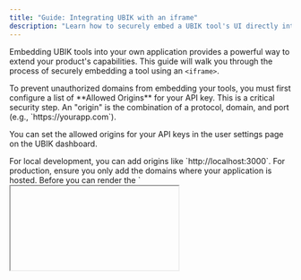 ```yaml
---
title: "Guide: Integrating UBIK with an iframe"
description: "Learn how to securely embed a UBIK tool's UI directly into your web application for a seamless user experience."
---
```


Embedding UBIK tools into your own application provides a powerful way to extend your product's capabilities. This guide will walk you through the process of securely embedding a tool using an `<iframe>`.

<Steps>

<Step title="Configure Allowed Origins">
  To prevent unauthorized domains from embedding your tools, you must first configure a list of **Allowed Origins** for your API key. This is a critical security step. An "origin" is the combination of a protocol, domain, and port (e.g., `https://yourapp.com`).

  You can set the allowed origins for your API keys in the user settings page on the UBIK dashboard.

  <Card
    title="Go to API Key Settings"
    icon="key"
    href="https://app.ubik-agent.com/user/api-keys"
  />

  <Note>
  For local development, you can add origins like `http://localhost:3000`. For production, ensure you only add the domains where your application is hosted.
  </Note>
</Step>

<Step title="Fetch Embedding Information">
  Before you can render the `<iframe>`, your application's frontend needs to fetch the embedding details from the UBIK API. This is done by making a `GET` request to the `/tools/{tool_id}/embed-info` endpoint.

  This endpoint provides two crucial pieces of information:
  1.  **Tool Details**: The schema, name, description, etc.
  2.  **Access Token**: A short-lived JSON Web Token (JWT) that the embedded `<iframe>` will use to authenticate itself.

  <CodeGroup title="GET /tools/{tool_id}/embed-info">
  ```bash cURL
  curl -X GET "https://app.ubik-agent.com/api/v1/tools/YOUR_TOOL_ID/embed-info" \
       -H "X-API-KEY: YOUR_API_KEY"
  ```
  ```python Python (Server-Side)
  import requests

  api_key = "YOUR_API_KEY"
  tool_id = "YOUR_TOOL_ID"
  
  headers = {"X-API-KEY": api_key}
  
  # This call would typically be made from your server, which then passes
  # the embed info to your frontend client.
  response = requests.get(
      f"https://app.ubik-agent.com/api/v1/tools/{tool_id}/embed-info",
      headers=headers
  )

  if response.status_code == 200:
      embed_info = response.json()
      print(embed_info)
      # Pass this info to your frontend
  else:
      print(f"Error: {response.status_code}", response.text)
  ```
  ```javascript JavaScript (Client-Side)
  // This function would typically call an endpoint on YOUR server, 
  // which then makes the secure call to the UBIK API with your secret API key.
  
  async function fetchEmbedInfoFromServer(toolId) {
    try {
      // Example: an endpoint on your own backend
      const response = await fetch(`/api/get-tool-embed-info?toolId=${toolId}`);
      if (!response.ok) {
        throw new Error(`HTTP error: ${response.status}`);
      }
      const embedInfo = await response.json();
      console.log(embedInfo);
      // Use this data to render the iframe
      return embedInfo;
    } catch (error) {
      console.error('Error fetching embed info:', error);
    }
  }
  ```
  </CodeGroup>
  
  <Tip icon="shield-check">
    **Security Best Practice**: Your secret UBIK API key should never be exposed in your frontend application. The call to `/embed-info` should be made from your backend server, which can then pass the resulting short-lived `access_token` and tool details to the client.
  </Tip>
</Step>

<Step title="Render the iframe">
  Once your frontend has the embedding information, you can construct the `<iframe>` URL and render it. The URL should be in the format: `/embed/tools/{tool_id}`.

  You will then need to send the `access_token` to the `<iframe>` using `postMessage` once it has loaded.

  Here is a simplified example using React:

  ```jsx React Example
  import React, { useState, useEffect, useRef } from 'react';

  const EmbeddedTool = ({ toolId }) => {
    const [embedInfo, setEmbedInfo] = useState(null);
    const iframeRef = useRef(null);

    useEffect(() => {
      // In a real app, this would fetch from your backend
      const fetchEmbedInfo = async () => {
        const response = await fetch(`/api/get-tool-embed-info?toolId=${toolId}`);
        const data = await response.json();
        setEmbedInfo(data);
      };

      fetchEmbedInfo();
    }, [toolId]);

    const handleIframeLoad = () => {
      if (iframeRef.current && embedInfo?.access_token) {
        // The target origin should be the UBIK app's origin
        const targetOrigin = "https://app.ubik-agent.com";
        iframeRef.current.contentWindow.postMessage(
          {
            type: 'UBIK_EMBED_TOKEN',
            token: embedInfo.access_token,
          },
          targetOrigin
        );
      }
    };

    if (!embedInfo) {
      return <div>Loading Tool...</div>;
    }

    const iframeSrc = `https://app.ubik-agent.com/embed/tools/${embedInfo.id}`;

    return (
      <iframe
        ref={iframeRef}
        src={iframeSrc}
        onLoad={handleIframeLoad}
        title={embedInfo.name}
        width="100%"
        height="600px"
        frameBorder="0"
      />
    );
  };

  export default EmbeddedTool;
  ```

</Step>

</Steps>

By following these steps, you can securely embed UBIK's powerful tools directly into your application, creating a seamless and integrated experience for your users.
